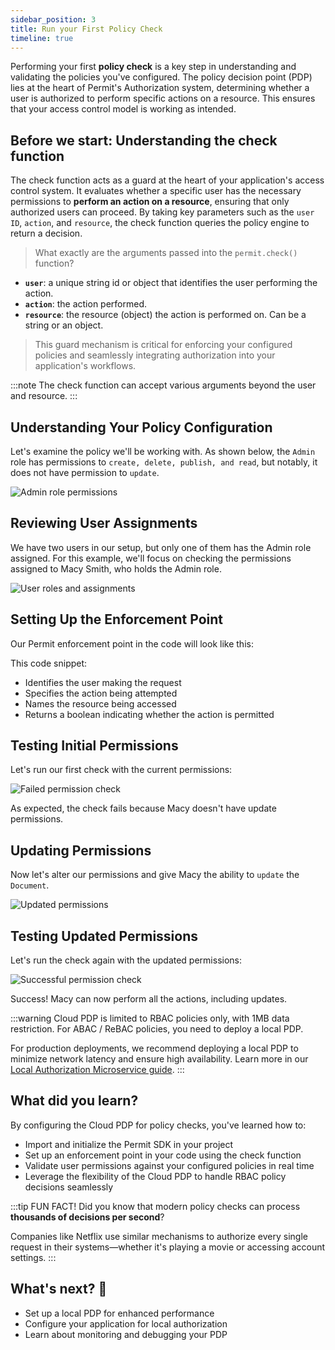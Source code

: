 ```yaml
---
sidebar_position: 3
title: Run your First Policy Check
timeline: true
---
```


Performing your first **policy check** is a key step in understanding and validating the policies you've configured.
The policy decision point (PDP) lies at the heart of Permit's Authorization system, determining whether a user is authorized
to perform specific actions on a resource. This ensures that your access control model is working as intended.


## Before we start: Understanding the check function

The check function acts as a guard at the heart of your application's access control system. It evaluates whether a specific user
has the necessary permissions to **perform an action on a resource**, ensuring that only authorized users can proceed. By taking key
parameters such as the `user ID`, `action`, and `resource`, the check function queries the policy engine to return a decision.

> What exactly are the arguments passed into the `permit.check()` function?

- **`user`**: a unique string id or object that identifies the user performing the action.
- **`action`**: the action performed.
- **`resource`**: the resource (object) the action is performed on. Can be a string or an object.

<CodeBlock folderPath="/walkthroughs/first-policy-check/check-function" />

> This guard mechanism is critical for enforcing your configured policies and seamlessly integrating authorization into your
> application's workflows.

:::note
The check function can accept various arguments beyond the user and resource.
:::

<TimelineWrapper>
<TimelineStep>

## Understanding Your Policy Configuration

Let's examine the policy we'll be working with. As shown below, the `Admin` role has permissions to `create, delete, publish, and read`, but notably, it does not have permission to `update`.

<img
  src="/img/updated/walkthroughs/first-policy-check/permissions-false.png"
  alt="Admin role permissions"
  data-zoomable
/>

</TimelineStep>
<TimelineStep>

## Reviewing User Assignments

We have two users in our setup, but only one of them has the Admin role assigned. For this example, we'll focus on checking the permissions assigned to Macy Smith, who holds the Admin role.

<img
  src="/img/updated/walkthroughs/first-policy-check/users-and-roles.png"
  alt="User roles and assignments"
  data-zoomable
/>

</TimelineStep>
<TimelineStep>

## Setting Up the Enforcement Point

Our Permit enforcement point in the code will look like this:

<CodeBlock folderPath="/walkthroughs/first-policy-check/check-function-false" />

This code snippet:

- Identifies the user making the request
- Specifies the action being attempted
- Names the resource being accessed
- Returns a boolean indicating whether the action is permitted

</TimelineStep>
<TimelineStep>

## Testing Initial Permissions

Let's run our first check with the current permissions:

<img
  src="/img/updated/walkthroughs/first-policy-check/audit-log-fail.png"
  alt="Failed permission check"
  data-zoomable
/>

As expected, the check fails because Macy doesn't have update permissions.

</TimelineStep>
<TimelineStep>

## Updating Permissions

Now let's alter our permissions and give Macy the ability to `update` the `Document`.

<img
  src="/img/updated/walkthroughs/first-policy-check/permissions-true.png"
  alt="Updated permissions"
  data-zoomable
/>

</TimelineStep>
<TimelineStep>

## Testing Updated Permissions

Let's run the check again with the updated permissions:

<CodeBlock folderPath="/walkthroughs/first-policy-check/check-function-true" />

<img
  src="/img/updated/walkthroughs/first-policy-check/audit-log-pass.png"
  alt="Successful permission check"
  data-zoomable
/>

Success! Macy can now perform all the actions, including updates.

:::warning
Cloud PDP is limited to RBAC policies only, with 1MB data restriction. For ABAC / ReBAC policies, you need to deploy a local PDP.

For production deployments, we recommend deploying a local PDP to minimize network latency and ensure high availability. Learn more in our [Local Authorization Microservice guide](/overview/local-authorization-microservice).
:::

</TimelineStep>
</TimelineWrapper>

## What did you learn?

By configuring the Cloud PDP for policy checks, you've learned how to:

- Import and initialize the Permit SDK in your project
- Set up an enforcement point in your code using the check function
- Validate user permissions against your configured policies in real time
- Leverage the flexibility of the Cloud PDP to handle RBAC policy decisions seamlessly

:::tip FUN FACT!
Did you know that modern policy checks can process **thousands of decisions per second**?

Companies like Netflix use similar mechanisms to authorize every single request in their systems—whether it's playing a movie or accessing account settings.
:::

<WhatsNext progress={40} customText="Amazing! You've mastered cloud policy checks.">
  <h2>What's next? 🎉</h2>
  <ul>
    <li>Set up a local PDP for enhanced performance</li>
    <li>Configure your application for local authorization</li>
    <li>Learn about monitoring and debugging your PDP</li>
  </ul>
</WhatsNext>
